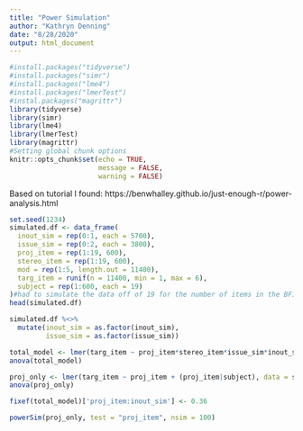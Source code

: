 ```yaml
---
title: "Power Simulation"
author: "Kathryn Denning"
date: "8/28/2020"
output: html_document
---
```


```r
#install.packages("tidyverse")
#install.packages("simr")
#install.packages("lme4")
#install.packages("lmerTest")
#instal.packages("magrittr")
library(tidyverse)
library(simr)
library(lme4)
library(lmerTest)
library(magrittr)
#Setting global chunk options
knitr::opts_chunk$set(echo = TRUE,
                      message = FALSE,
                      warning = FALSE)
```

Based on tutorial I found: https://benwhalley.github.io/just-enough-r/power-analysis.html

```r
set.seed(1234)
simulated.df <- data_frame(
  inout_sim = rep(0:1, each = 5700),
  issue_sim = rep(0:2, each = 3800),
  proj_item = rep(1:19, 600),
  stereo_item = rep(1:19, 600),
  mod = rep(1:5, length.out = 11400),
  targ_item = runif(n = 11400, min = 1, max = 6),
  subject = rep(1:600, each = 19)
)#had to simulate the data off of 19 for the number of items in the BFI, which is why its an odd number and wanted each cell to have at least 50, so this is what we ended up with
head(simulated.df)

simulated.df %<>% 
  mutate(inout_sim = as.factor(inout_sim),
         issue_sim = as.factor(issue_sim))


```

```r
total_model <- lmer(targ_item ~ proj_item*stereo_item*issue_sim*inout_sim*mod + (proj_item|subject), data = simulated.df)
anova(total_model)

proj_only <- lmer(targ_item ~ proj_item + (proj_item|subject), data = simulated.df)
anova(proj_only)
```

```r
fixef(total_model)['proj_item:inout_sim'] <- 0.36

powerSim(proj_only, test = "proj_item", nsim = 100)
```



